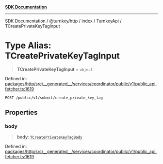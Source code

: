 [**SDK Documentation**](../../../../../../README.mdx)

***

[SDK Documentation](../../../../../../packages.mdx) / [@turnkey/http](../../../../README.mdx) / [index](../../../README.mdx) / [TurnkeyApi](../README.mdx) / TCreatePrivateKeyTagInput

# Type Alias: TCreatePrivateKeyTagInput

> **TCreatePrivateKeyTagInput** = `object`

Defined in: [packages/http/src/\_\_generated\_\_/services/coordinator/public/v1/public\_api.fetcher.ts:1619](https://github.com/tkhq/sdk/blob/fd49bfe86475c8603b3eb385aa101efa36fa32fc/packages/http/src/__generated__/services/coordinator/public/v1/public_api.fetcher.ts#L1619)

`POST /public/v1/submit/create_private_key_tag`

## Properties

### body

> **body**: [`TCreatePrivateKeyTagBody`](TCreatePrivateKeyTagBody.mdx)

Defined in: [packages/http/src/\_\_generated\_\_/services/coordinator/public/v1/public\_api.fetcher.ts:1619](https://github.com/tkhq/sdk/blob/fd49bfe86475c8603b3eb385aa101efa36fa32fc/packages/http/src/__generated__/services/coordinator/public/v1/public_api.fetcher.ts#L1619)
